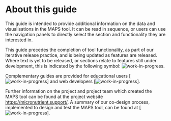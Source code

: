 # About this guide

This guide is intended to provide additional information on the data and visualisations in the MAPS tool. It can be read in sequence, or users can use the navigation panels to directly select the section and functionality they are interested in.

This guide precedes the completion of tool functionality, as part of our iterative release practice, and is being updated as features are released. Where text is yet to be released, or sections relate to features still under development, this is indicated by the following symbol: ![work-in-progress](images/WiP_purplespanner.svg).

Complementary guides are provided for educational users \[![work-in-progress](images/WiP_purplespanner.svg)\] and web developers \[![work-in-progress](images/WiP_purplespanner.svg)\].

Further information on the project and project team which created the MAPS tool can be found at the project website <https://micronutrient.support/>. A summary of our co-design process, implemented to design and test the MAPS tool, can be found at \[![work-in-progress](images/WiP_purplespanner.svg)\].
